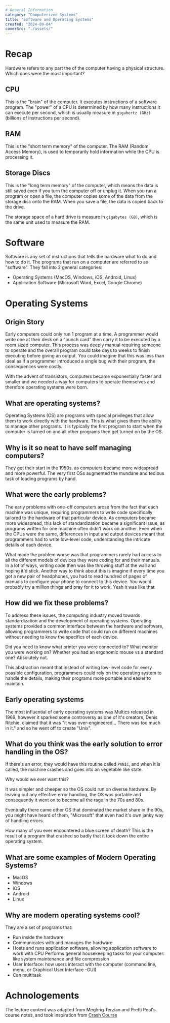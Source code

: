 ```yaml
---
# General Information
category: "Computerized Systems"
title: "Software and Operating Systems"
created: "2024-09-04"
coverSrc: "./assets/"
---
```


# Recap

Hardware refers to any part the of the computer having a physical structure. Which ones were the most important?

## CPU

This is the "brain" of the computer. It executes instructions of a software program. The "power" of a CPU is determined by how many instructions it can execute per second, which is usually measure in `gigahertz (GHz)` (billions of instructions per second).

## RAM

This is the "short term memory" of the computer. The RAM (Random Access Memory), is used to temporarily hold information while the CPU is processing it.

## Storage Discs

This is the "long term memory" of the computer, which means the data is still saved even if you turn the computer off or unplug it. When you run a program or open a file, the computer copies some of the data from the storage disc onto the RAM. When you save a file, the data is copied back to the drive.

The storage space of a hard drive is measure in `gigabytes (GB)`, which is the same unit used to measure the RAM.

# Software

Software is any set of instructions that tells the hardware what to do and how to do it. The programs that run on a computer are referred to as "software". They fall into 2 general categories:

- Operating Systems (MacOS, Windows, iOS, Android, Linux)
- Application Software (Microsoft Word, Excel, Google Chrome)

# Operating Systems

## Origin Story

Early computers could only run 1 program at a time. A programmer would write one at their desk on a "punch card" then carry it to be executed by a room sized computer. This process was deeply manual requiring someone to operate and the overall program could take days to weeks to finish executing before giving an output. You could imagine that this was less than ideal as if a programmer introduced a single bug with their program, the consequences were costly.

With the advent of transistors, computers became exponentially faster and smaller and we needed a way for computers to operate themselves and therefore operating systems were born.

## What are operating systems?

Operating Systems (OS) are programs with special privileges that allow them to work directly with the hardware. This is what gives them the ability to manage other programs. It is typically the first program to start when the computer is turned on and all other programs then get turned on by the OS.

## Why is it so neat to have self managing computers?

They got their start in the 1950s, as computers became more widespread and more powerful. The very first OSs augmented the mundane and tedious task of loading programs by hand.

## What were the early problems?

The early problems with one-off computers arose from the fact that each machine was unique, requiring programmers to write code specifically tailored to the hardware of that particular device. As computers became more widespread, this lack of standardization became a significant issue, as programs written for one machine often didn't work on another. Even when the CPUs were the same, differences in input and output devices meant that programmers had to write low-level code, understanding the intricate details of each device.

What made the problem worse was that programmers rarely had access to all the different models of devices they were coding for and their manuals. In a lot of ways, writing code then was like throwing stuff at the wall and hoping it'd stick. Another way to think about this is imagine if every time you got a new pair of headphones, you had to read hundred of pages of manuals to configure your phone to connect to this device. You would probably try a million things and pray for it to work. Yeah it was like that.

## How did we fix these problems?

To address these issues, the computing industry moved towards standardization and the development of operating systems. Operating systems provided a common interface between the hardware and software, allowing programmers to write code that could run on different machines without needing to know the specifics of each device.

Did you need to know what printer you were connected to? What monitor you were working on? Whether you had an ergonomic mouse vs a standard one? Absolutely not.

This abstraction meant that instead of writing low-level code for every possible configuration, programmers could rely on the operating system to handle the details, making their programs more portable and easier to maintain.

## Early operating systems

The most influential of early operating systems was Multics released in 1969, however it sparked some controversy as
one of it's creators, Denis Ritchie, claimed that it was "it was over-engineered... There was too much in it." and so he went off to create "Unix".

## What do you think was the early solution to error handling in the OS?

If there's an error, they would have this routine called `PANIC`, and when it is called, the machine crashes and goes into an vegetable like state.

Why would we ever want this?

It was simpler and cheeper so the OS could run on diverse hardware. By leaving out any effective error handling, the OS was portable and consequently it went on to become all the rage in the 70s and 80s.

Eventually there came other OS that dominated the market share in the 90s, you might have heard of them, "Microsoft" that even had it's own janky way of handling errors.

How many of you ever encountered a blue screen of death? This is the result of a program that crashed so badly that it took down the entire operating system.

## What are some examples of Modern Operating Systems?

- MacOS
- Windows
- iOS
- Android
- Linux

## Why are modern operating systems cool?

They are a set of programs that:

- Run inside the hardware
- Communicates with and manages the hardware
- Hosts and runs application software, allowing application software to work with CPU Performs general housekeeping tasks for your computer: like system maintenance and file compression
- User Interface: how users interact with the computer (command line, menu, or Graphical User Interface -GUI)
- Can multitask

# Achnologements

The lecture content was adapted from Meghrig Terzian and Pretti Peal's course notes, and took inspiration from [Crash Course](https://www.youtube.com/watch?v=O5nskjZ_GoI&t=148s)

